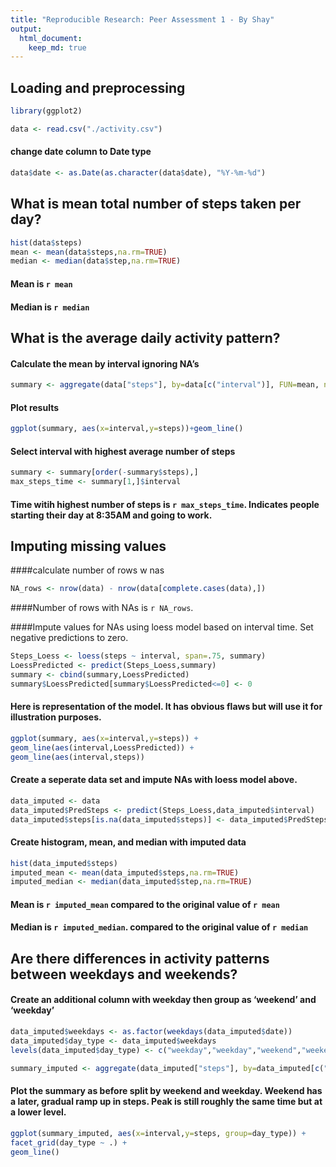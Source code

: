 ```yaml
---
title: "Reproducible Research: Peer Assessment 1 - By Shay"
output: 
  html_document:
    keep_md: true
---
```



## Loading and preprocessing 
``` r
library(ggplot2)

data <- read.csv("./activity.csv")
```

#### change date column to Date type 
``` r
data$date <- as.Date(as.character(data$date), "%Y-%m-%d")
```

## What is mean total number of steps taken per day?
``` r
hist(data$steps)
mean <- mean(data$steps,na.rm=TRUE)
median <- median(data$step,na.rm=TRUE)
```

#### Mean is `r mean`
#### Median is `r median`

## What is the average daily activity pattern?

#### Calculate the mean by interval ignoring NA's
``` r
summary <- aggregate(data["steps"], by=data[c("interval")], FUN=mean, na.rm=TRUE)
```

#### Plot results
``` r
ggplot(summary, aes(x=interval,y=steps))+geom_line()
```

#### Select interval with highest average number of steps
``` r
summary <- summary[order(-summary$steps),]
max_steps_time <- summary[1,]$interval
```
#### Time witih highest number of steps is `r max_steps_time`. Indicates people starting their day at 8:35AM and going to work.

## Imputing missing values

####calculate number of rows w nas

``` r
NA_rows <- nrow(data) - nrow(data[complete.cases(data),]) 
```
####Number of rows with NAs is `r NA_rows`.

####Impute values for NAs using loess model based on interval time. Set negative predictions to zero.
``` r
Steps_Loess <- loess(steps ~ interval, span=.75, summary)
LoessPredicted <- predict(Steps_Loess,summary)
summary <- cbind(summary,LoessPredicted)
summary$LoessPredicted[summary$LoessPredicted<=0] <- 0 
```

#### Here is representation of the model. It has obvious flaws but will use it for illustration purposes.
``` r
ggplot(summary, aes(x=interval,y=steps)) + 
geom_line(aes(interval,LoessPredicted)) +
geom_line(aes(interval,steps))
```

#### Create a seperate data set and impute NAs with loess model above.
``` r
data_imputed <- data
data_imputed$PredSteps <- predict(Steps_Loess,data_imputed$interval)
data_imputed$steps[is.na(data_imputed$steps)] <- data_imputed$PredSteps
```

#### Create histogram, mean, and median with imputed data
``` r
hist(data_imputed$steps)
imputed_mean <- mean(data_imputed$steps,na.rm=TRUE)
imputed_median <- median(data_imputed$step,na.rm=TRUE)
```

#### Mean is `r imputed_mean` compared to the original value of `r mean`
#### Median is `r imputed_median`. compared to the original value of `r median`

## Are there differences in activity patterns between weekdays and weekends?


#### Create an additional column with weekday then group as 'weekend' and 'weekday'
``` r
data_imputed$weekdays <- as.factor(weekdays(data_imputed$date))
data_imputed$day_type <- data_imputed$weekdays
levels(data_imputed$day_type) <- c("weekday","weekday","weekend","weekend","weekday","weekday","weekday")

summary_imputed <- aggregate(data_imputed["steps"], by=data_imputed[c("day_type","interval")], FUN=mean)
```


#### Plot the summary as before split by weekend and weekday. Weekend has a later, gradual ramp up in steps. Peak is still roughly the same time but at a lower level.
``` r
ggplot(summary_imputed, aes(x=interval,y=steps, group=day_type)) +
facet_grid(day_type ~ .) +
geom_line() 
```


